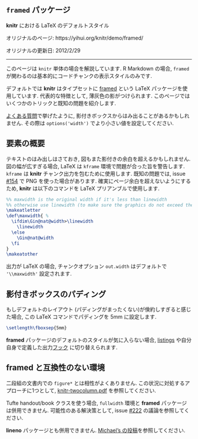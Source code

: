 <!---
title: Package framed
subtitle: Default LaTeX style in knitr
date: '2012-02-29'
slug: framed
--->

## `framed` パッケージ {-#framed}

**knitr** における LaTeX のデフォルトスタイル

オリジナルのページ: https://yihui.org/knitr/demo/framed/

オリジナルの更新日: 2012/2/29

----

:::{.infobox .tip data-latex="{tip}"}
このページは `knitr` 単体の場合を解説しています. R Markdown の場合, `framed` が関わるのは基本的にコードチャンクの表示スタイルのみです.
:::

デフォルトでは **knitr** はタイプセットに [framed](http://www.ctan.org/pkg/framed) という LaTeX パッケージを使用しています. 代表的な特徴として, 薄灰色の影がつけられます. このページではいくつかのトリックと既知の問題を紹介します.

[よくある質問](#FAQs)で挙げたように, 影付きボックスからはみ出ることがあるかもしれません. その際は `options('width')` でより小さい値を設定してください.

## 要素の概要 {-}

テキストのはみ出しはさておき, 図もまた影付きの余白を超えるかもしれません. 図の幅が広すぎる場合, LaTeX は `kframe` 環境で問題が合った旨を警告します. `kframe` は **knitr** チャンク出力を包むために使用します. 既知の問題では,  issue [#154](https://github.com/yihui/knitr/issues/154) で PNG を使った場合があります. 確実にページ余白を超えないようにするため, **knitr** は以下のコマンドを LaTeX プリアンブルで使用します.

```tex
%% maxwidth is the original width if it's less than linewidth
%% otherwise use linewidth (to make sure the graphics do not exceed the margin)
\makeatletter
\def\maxwidth{ %
  \ifdim\Gin@nat@width>\linewidth
    \linewidth
  \else
    \Gin@nat@width
  \fi
}
\makeatother
```

出力が LaTeX の場合, チャンクオプション `out.width` はデフォルトで `'\\maxwidth'` 設定されます.

## 影付きボックスのパディング {-}

もしデフォルトのレイアウト (パディングがまったくない)が倹約しすぎると感じた場合, この LaTeX コマンドでパディングを 5mm に設定します.

```tex
\setlength\fboxsep{5mm}
```

**framed** パッケージのデフォルトのスタイルが気に入らない場合, [listings](#listings) や自分自身で定義した出力[フック](#hooks) に切り替えられます.

## **framed** と互換性のない環境 {-}

二段組の文書内での `figure*` とは相性がよくありません. この状況に対処するアプローチに1つとして, [knitr-twocolumn.pdf](https://github.com/yihui/knitr/releases/download/doc/knitr-twocolumn.pdf) を参照してください.

Tufte handout/book クラスを使う場合, `fullwidth` 環境と **framed** パッケージは併用できません. 可能性のある解決策として, issue [#222](https://github.com/yihui/knitr/issues/222) の議論を参照してください.

**lineno** パッケージとも併用できません. [Michael's の投稿](http://groups.google.com/group/knitr/browse_thread/thread/b0d6723386371139)を参照してください.
